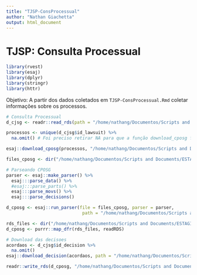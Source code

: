 ```yaml
---
title: "TJSP-ConsProcessual"
author: "Nathan Giachetta"
output: html_document
---
```


# TJSP: Consulta Processual

```r
library(rvest)
library(esaj)
library(dplyr)
library(stringr)
library(httr)
```

Objetivo: A partir dos dados coletados em `TJSP-ConsProcessual.Rmd` coletar informações sobre os processos.

```r
# Consulta Processual
d_cjsg <- readr::read_rds(path = "/home/nathang/Documentos/Scripts and Documents/ESTAGIO_ABJ/ABJ/tjs/jurisprudencia/TJSP/data_raw_sp/data_rds/d_cjsg.rds")

processos <- unique(d_cjsg$id_lawsuit) %>%
  na.omit() # Foi preciso retirar NA para que a função download_cposg fosse executada

esaj::download_cposg(processos, "/home/nathang/Documentos/Scripts and Documents/ESTAGIO_ABJ/ABJ/tjs/consulta_processual/TJSP/data-raw_SP/cposg_SP")

files_cposg <- dir("/home/nathang/Documentos/Scripts and Documents/ESTAGIO_ABJ/ABJ/tjs/consulta_processual/TJSP/data-raw_SP/cposg_SP", full.names = TRUE)

# Parseando CPOSG
parser <- esaj::make_parser() %>% 
  esaj:::parse_data() %>% 
  #esaj:::parse_parts() %>% 
  esaj:::parse_movs() %>% 
  esaj:::parse_decisions()

d_cposg <- esaj::run_parser(file = files_cposg, parser = parser, 
                             path = "/home/nathang/Documentos/Scripts and Documents/ESTAGIO_ABJ/ABJ/tjs/consulta_processual/TJSP/data-raw_SP/cposg_rds_SP/")

rds_files <- dir("/home/nathang/Documentos/Scripts and Documents/ESTAGIO_ABJ/ABJ/tjs/jurisprudencia/TJ_AL-SP/data_raw_sp/cposg_rds_SP/", full.names = TRUE)
d_cposg <- purrr::map_dfr(rds_files, readRDS)

# Download das decisoes
acordaos <- d_cjsg$id_decision %>% 
  na.omit()
esaj::download_decision(acordaos, path = "/home/nathang/Documentos/Scripts and Documents/ESTAGIO_ABJ/ABJ/tjs/consulta_processual/TJSP/data-raw_SP/decision_SP/")

readr::write_rds(d_cposg, "/home/nathang/Documentos/Scripts and Documents/ESTAGIO_ABJ/ABJ/tjs/consulta_processual/TJSP/data-raw_SP/data_rds/d_cposg.rds")

```


